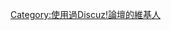 {{Userbox
  |id           =[[File:Discuz logo.svg]]
  |id-c         =#0096c5
  |info         =此用戶使用過[[Discuz!]][[网络论坛|論壇]]。
  |info-c       =#fff
  |info-s       =10
  |border-c     =#0096c5
  |usercategory =使用過Discuz!論壇的維基人
}}<noinclude>[[Category:使用過Discuz!論壇的維基人]]</noinclude>